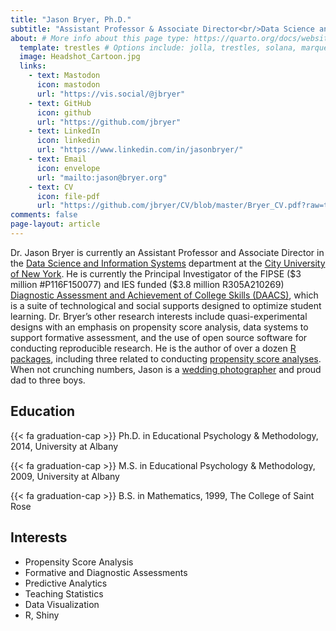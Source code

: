 ```yaml
---
title: "Jason Bryer, Ph.D."
subtitle: "Assistant Professor & Associate Director<br/>Data Science and Information Systems<br/>CUNY School of Professional Studies"
about: # More info about this page type: https://quarto.org/docs/websites/website-about.html
  template: trestles # Options include: jolla, trestles, solana, marquee, broadside
  image: Headshot_Cartoon.jpg
  links:
    - text: Mastodon
      icon: mastodon
      url: "https://vis.social/@jbryer"
    - text: GitHub
      icon: github
      url: "https://github.com/jbryer"
    - text: LinkedIn
      icon: linkedin
      url: "https://www.linkedin.com/in/jasonbryer/"
    - text: Email
      icon: envelope
      url: "mailto:jason@bryer.org"
    - text: CV
      icon: file-pdf
      url: "https://github.com/jbryer/CV/blob/master/Bryer_CV.pdf?raw=true"
comments: false
page-layout: article
---
```

::: {.column-page}


Dr. Jason Bryer is currently an Assistant Professor and Associate Director in the [Data Science and Information Systems](https://sps.cuny.edu/academics/graduate/master-science-data-science-ms) department at the [City University of New York](https://sps.cunuy.edu). He is currently the Principal Investigator of the FIPSE ($3 million #P116F150077) and IES funded ($3.8 million R305A210269) [Diagnostic Assessment and Achievement of College Skills (DAACS)](https://daacs.net), which is a suite of technological and social supports designed to optimize student learning. Dr. Bryer’s other research interests include quasi-experimental designs with an emphasis on propensity score analysis, data systems to support formative assessment, and the use of open source software for conducting reproducible research. He is the author of over a dozen [R packages](https://github.com/jbryer?tab=repositories), including three related to conducting [propensity score analyses](https://psa.bryer.org). When not crunching numbers, Jason is a [wedding photographer](https://bryerphotography.com) and proud dad to three boys.


## Education

{{< fa graduation-cap >}} Ph.D. in Educational Psychology & Methodology, 2014, University at Albany

{{< fa graduation-cap >}} M.S. in Educational Psychology & Methodology, 2009, University at Albany

{{< fa graduation-cap >}} B.S. in Mathematics, 1999, The College of Saint Rose


## Interests

* Propensity Score Analysis
* Formative and Diagnostic Assessments
* Predictive Analytics
* Teaching Statistics
* Data Visualization
* R, Shiny

:::
